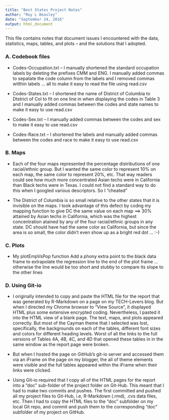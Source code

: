 ```yaml
---
title: "Best States Project Notes"
author: "Roy L Beasley"
date: "September 24, 2016"
output: html_document
---
```

This file contains notes that document issues I encountered with the data, statistics, maps, tables, and plots -- and the solutions that I adopted.   

### A. Codebook files

* Codes-Occupation.txt -- I manually shortened the standard occupation labels by deleting the prefixes CMM and ENG. I  manually added commas to sepatate the code column from the labels and I removed commas witthin labels ... all to make it easy to read the file using read.csv

* Codes-States.txt -- I shortened the name of District of Columbia to Dtstrict of Col to fit on one line in when displaying the codes in Table 3 and I manually added commas between the codes and state names to make it easy to use read.csv

* Codes-Sex.txt -- I manually added commas between the codes and sex  to make it easy to use read.csv

* Codes-Race.txt -- I shortened the labels and manually added commas between the codes and race to make it easy to use read.csv


### B. Maps   

* Each of the four maps represented the percentage distributions of one racial/ethnic group. But I wanted the same color to represent 10% on each map, the same color to represent 20%, etc. That way readers could see how much more concentrated Asian techs were in California than Black techs were in Texas. I could not find a standard way to do this when I googled various descriptors. So I "cheated"   

* The District of Columbia is so small relative to the other states that it is invisible on the maps. I took advantage of this defect by codng my mapping function to give DC the same value on each map ==> 30% attained by Asian techs in California, which was the highest concentration atained by any of the four racial/ethnic groups in any state. DC should have had the same color as California, but since the area is so small, the color didn't even show up as a bright red dot ... :-)

### C. Plots     

* My plotEmpVsPop function Add a phony extra point to the black data frame to extrapolate the regression line to the end of
the plot frame ... otherwise the line would be too short and stubby to compare its slope to the other lines

### D. Using Git-io   

* I originally intended to copy and paste the HTML file for the report that was generated by R-Markdown on a page on my TECH-Levers blog. But when I directed my Chrome browser to "View Source", it displayed HTML plus some extensive encrypted coding. Nevertheless, I pasted it into the HTML view of a blank page. The text, maps, and plots appeared correctly. But most of the Cayman theme that I selected was lost,  specifically, the backgrounds on each of the tables, different font sizes and colors for different heading levels. Worst of all the  links to the full versions of Tables 4A, 4B, 4C, and 4D that opened these tables in in the same window as the report page were broken.   
 
* But when I hosted the page on GitHub's git-io server and accessed them via an iFrame on the page on my blogger, the all of theme elements were visible and the full tables appeared within the iFrame when their links were clicked.

* Using Git-io required that I copy all of the HTML pages for the report into a "doc" sub-folder of the project folder on Git-Hub. This meant that I had to make two commits and pushes. The first committed and pushed all my project files to Git-Hub, i.e, R-Markdown (.rmd), .cvs data files, etc. Then I had to copy the HTML files to the "doc" subfolder on my local Git repo, and commit and push them to the corresponding "doc" subfolder of my project on GitHub.







